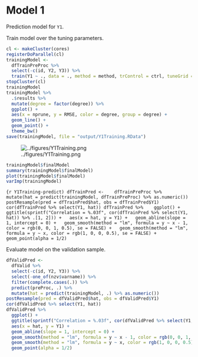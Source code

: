 # Model 1

Prediction model for `Y1`.

Train model over the tuning parameters.

```r
cl <- makeCluster(cores)
registerDoParallel(cl)
trainingModel <-
  dfTrainPreProc %>% 
  select(-c(id, Y2, Y3)) %>% 
  train(Y1 ~ ., data = ., method = method, trControl = ctrl, tuneGrid = grid)
stopCluster(cl)
trainingModel
trainingModel %>% 
  .$results %>% 
  mutate(degree = factor(degree)) %>% 
  ggplot() + 
  aes(x = nprune, y = RMSE, color = degree, group = degree) +
  geom_line() +
  geom_point() +
  theme_bw()
save(trainingModel, file = "output/Y1Training.RData")
```

![../figures/Y1Training.png](../figures/Y1Training.png)

```r
trainingModel$finalModel
summary(trainingModel$finalModel)
plot(trainingModel$finalModel)
varImp(trainingModel)
```

```{r Y1Training-predict)
dfTrainPred <- 
  dfTrainPreProc %>% 
  mutate(hat = predict(trainingModel, dfTrainPreProc) %>% as.numeric())
postResample(pred = dfTrainPred$hat, obs = dfTrainPred$Y1)
cor(dfTrainPred %>% select(Y1, hat))
dfTrainPred %>% 
  ggplot() +
  ggtitle(sprintf("Correlation = %.03f", cor(dfTrainPred %>% select(Y1, hat)) %>% .[1, 2])) +
  aes(x = hat, y = Y1) +
  geom_abline(slope = 1, intercept = 0) +
  geom_smooth(method = "lm", formula = y ~ x - 1, color = rgb(0, 0, 1, 0.5), se = FALSE) +
  geom_smooth(method = "lm", formula = y ~ x, color = rgb(1, 0, 0, 0.5), se = FALSE) +
  geom_point(alpha = 1/2)
```

Evaluate model on the validation sample.

```r
dfValidPred <- 
  dfValid %>% 
  select(-c(id, Y2, Y3)) %>% 
  select(-one_of(nzv$varname)) %>%
  filter(complete.cases(.)) %>% 
  predict(preProc, .) %>% 
  mutate(hat = predict(trainingModel, .) %>% as.numeric())
postResample(pred = dfValidPred$hat, obs = dfValidPred$Y1)
cor(dfValidPred %>% select(Y1, hat))
dfValidPred %>% 
  ggplot() +
  ggtitle(sprintf("Correlation = %.03f", cor(dfValidPred %>% select(Y1, hat)) %>% .[1, 2])) +
  aes(x = hat, y = Y1) +
  geom_abline(slope = 1, intercept = 0) +
  geom_smooth(method = "lm", formula = y ~ x - 1, color = rgb(0, 0, 1, 0.5), se = FALSE) +
  geom_smooth(method = "lm", formula = y ~ x, color = rgb(1, 0, 0, 0.5), se = FALSE) +
  geom_point(alpha = 1/2)
```
